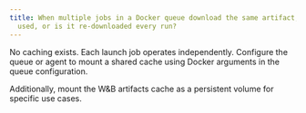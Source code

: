 ```yaml
---
title: When multiple jobs in a Docker queue download the same artifact, is any caching
  used, or is it re-downloaded every run?
---
```


No caching exists. Each launch job operates independently. Configure the queue or agent to mount a shared cache using Docker arguments in the queue configuration.

Additionally, mount the W&B artifacts cache as a persistent volume for specific use cases.